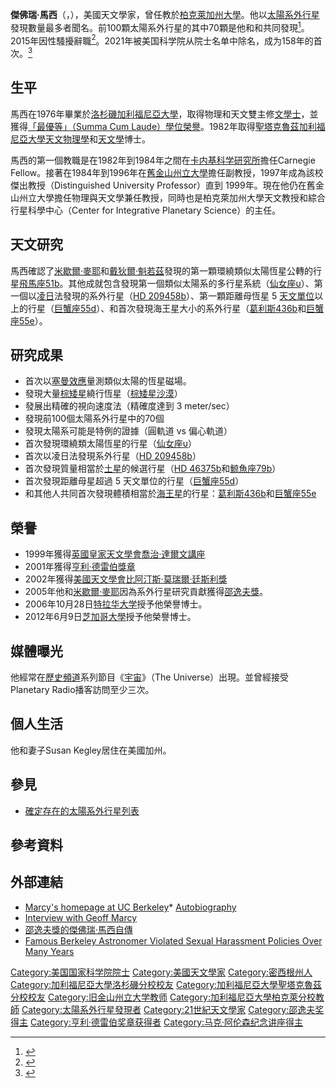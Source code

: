 {{Infobox scientist
|image = Geoffrey Marcy.jpg
|image_size = 250px
| alt = 
| name = 傑佛瑞·馬西<br />Geoffrey Marcy
| birth_date = 	{{Birth date and age|1954|9|29}}
|birth_place        = {{USA}}[[密西根州|密西根州]]{{link-en|聖克萊爾岸|St. Clair Shores, Michigan}}
| residence         = 
| citizenship       =
| nationality = {{USA}}
| field = [[天文學|天文學]]、[[天文物理學|天文物理學]]
| alma_mater = [[洛杉磯加利福尼亞大學|洛杉磯加利福尼亞大學]] ([[學士|學士]])<br />[[聖塔克魯茲加利福尼亞大學|聖塔克魯茲加利福尼亞大學]] ([[博士|博士]])
| work_institution = [[卡內基科學研究院|卡內基科學研究院]]<br />[[舊金山州立大學|舊金山州立大學]]<br />[[柏克萊加州大學|柏克萊加州大學]]
| known_for = 發現大量太陽系外行星
| prizes = [[邵逸夫獎|邵逸夫獎]] (2005)
| doctoral_advisor  = [[史蒂文·沃格特|史蒂文·沃格特]] <ref>{{cite web|url= http://news.ucsc.edu/2007/09/1537.html|title= Major gift supports crucial piece of Automated Planet Finder|author= Tim Stephens|date= September 4, 2007|publisher= [[聖塔克魯茲加利福尼亞大學|University of California, Santa Cruz]]|accessdate= 6 October 2010|archive-date= 2020-10-18|archive-url= https://web.archive.org/web/20201018204606/https://news.ucsc.edu/2007/09/1537.html|dead-url= no}}</ref>
| academic_advisors = 
| doctoral_students = 
| notable_students  = 
| influences        = 
| influenced        = 
| signature         = <!--(filename only)-->
| signature_alt     = 
| footnotes         = 
}}

'''傑佛瑞·馬西'''（{{lang-en|'''Geoffrey W. Marcy'''}}，{{bd|1954年|9月29日|}}），美國天文學家，曾任教於[[柏克萊加州大學|柏克萊加州大學]]。他以[[太陽系外行星|太陽系外行星]]發現數量最多者聞名。前100顆太陽系外行星的其中70顆是他和{{link-en|保羅·巴特勒|R. Paul Butler}}和{{link-en|黛布拉·費希爾|Debra Fischer}}共同發現<ref name="TIME">{{cite news|url=http://www.time.com/time/health/article/0,8599,1947868,00.html|title=Super-Earth: Astronomers Find a Watery New Planet|last=Lemonick|first=Michael|date=Dec 16, 2009|publisher=Time Magazine|accessdate=17 December 2009|archive-date=2013-08-26|archive-url=https://web.archive.org/web/20130826143752/http://www.time.com/time/health/article/0,8599,1947868,00.html|dead-url=no}}</ref>。2015年因性騷擾辭職<ref name="NYT-20151014">{{cite news |last=Overbye |first=Dennis |authorlink=丹尼斯·奧弗拜 |title=Geoffrey Marcy to Resign From Berkeley Astronomy Department |url=http://www.nytimes.com/2015/10/15/science/geoffrey-marcy-to-resign-from-berkeley-astronomy-department.html |date=October 14, 2015 |work=[[New_York_Times|New York Times]] |accessdate=October 15, 2015 |archive-date=2020-11-08 |archive-url=https://web.archive.org/web/20201108130212/http://www.nytimes.com/2015/10/15/science/geoffrey-marcy-to-resign-from-berkeley-astronomy-department.html |dead-url=no }}</ref>。2021年被美国科学院从院士名单中除名，成为158年的首次。<ref>{{cite news |title=Elite US science academy expels astronomer Geoff Marcy following harassment complaints |url=https://www.nature.com/articles/d41586-021-01461-6?utm_source=Wechat&utm_medium=socials&utm_campaign=d41586-021-01461-6 |accessdate=2021-06-21}}</ref>

== 生平 ==
馬西在1976年畢業於[[洛杉磯加利福尼亞大學|洛杉磯加利福尼亞大學]]，取得物理和天文雙主修[[文學士|文學士]]，並獲得[[拉丁文學位榮譽|「最優等」（Summa Cum Laude）學位榮譽]]。1982年取得[[聖塔克魯茲加利福尼亞大學|聖塔克魯茲加利福尼亞大學]][[天文物理學|天文物理學]]和[[天文學|天文學]]博士。 

馬西的第一個教職是在1982年到1984年之間在[[卡内基科学研究所|卡内基科学研究所]]擔任Carnegie Fellow。接著在1984年到1996年在[[舊金山州立大學|舊金山州立大學]]擔任副教授，1997年成為該校傑出教授（Distinguished University Professor）直到 1999年。現在他仍在舊金山州立大學擔任物理與天文學兼任教授，同時也是柏克萊加州大學天文教授和綜合行星科學中心（Center for Integrative Planetary Science）的主任。

== 天文研究 ==
馬西確認了[[米歇爾·麥耶|米歇爾·麥耶]]和[[戴狄爾·魁若茲|戴狄爾·魁若茲]]發現的第一顆環繞類似太陽恆星公轉的行星[[飛馬座51b|飛馬座51b]]。其他成就包含發現第一個類似太陽系的多行星系統（[[仙女座υ|仙女座υ]]）、第一個以[[凌日|凌日]]法發現的系外行星（[[HD_209458b|HD 209458b]]）、第一顆距離母恆星 5 [[天文單位|天文單位]]以上的行星（[[巨蟹座55d|巨蟹座55d]]）、和首次發現海王星大小的系外行星（[[葛利斯436b|葛利斯436b]]和[[巨蟹座55e|巨蟹座55e]]）。

== 研究成果 ==
*首次以[[塞曼效應|塞曼效應]]量測類似太陽的恆星磁場。
*發現大量[[棕矮星|棕矮星]]繞行恆星（[[棕矮星沙漠|棕矮星沙漠]]） 
*發展出精確的視向速度法（精確度達到 3 meter/sec）
*發現前100個太陽系外行星中的70個
*發現太陽系可能是特例的證據（圓軌道 vs 偏心軌道）
*首次發現環繞類太陽恆星的行星（[[仙女座υ|仙女座υ]]）
*首次以凌日法發現系外行星（[[HD_209458b|HD 209458b]]）
*首次發現質量相當於[[土星|土星]]的候選行星（[[HD_46375b|HD 46375b]]和[[鯨魚座79b|鯨魚座79b]]）
*首次發現距離母星超過 5 天文單位的行星（[[巨蟹座55d|巨蟹座55d]]）
*和其他人共同首次發現體積相當於[[海王星|海王星]]的行星：[[葛利斯436b|葛利斯436b]]和[[巨蟹座55e|巨蟹座55e]]

== 榮譽 ==
*1999年獲得[[英國皇家天文學會|英國皇家天文學會]][[喬治·達爾文講座|喬治·達爾文講座]]
*2001年獲得[[亨利·德雷伯獎章|亨利·德雷伯獎章]]
*2002年獲得[[美國天文學會|美國天文學會]][[比阿汀斯·莫瑞爾·廷斯利獎|比阿汀斯·莫瑞爾·廷斯利獎]]
*2005年他和[[米歇爾·麥耶|米歇爾·麥耶]]因為系外行星研究貢獻獲得[[邵逸夫獎|邵逸夫獎]]。
*2006年10月28日[[特拉华大学|特拉华大学]]授予他榮譽博士。
*2012年6月9日[[芝加哥大學|芝加哥大學]]授予他榮譽博士。

==媒體曝光==
他經常在[[歷史頻道|歷史頻道]]系列節目《[[宇宙_(紀錄片)|宇宙]]》（The Universe）出現。並曾經接受Planetary Radio播客訪問至少三次。

== 個人生活 ==
他和妻子Susan Kegley居住在美國加州。

== 參見 ==
* [[確定存在的太陽系外行星列表|確定存在的太陽系外行星列表]]

== 參考資料 ==
{{Reflist}}

== 外部連結 ==
* [https://web.archive.org/web/20130406051206/http://astro.berkeley.edu/~gmarcy/ Marcy's homepage at UC Berkeley]* [http://astro.berkeley.edu/~gmarcy/Autobiography_marcy.pdf Autobiography]{{Wayback|url=http://astro.berkeley.edu/~gmarcy/ |date=20110927003914 }}
* [http://www.extrasolar-planets.com/exoplanets/interview_geoff_marcy.html Interview with Geoff Marcy] {{Wayback|url=http://www.extrasolar-planets.com/exoplanets/interview_geoff_marcy.html |date=20171216133516 }}
* [https://web.archive.org/web/20160304092544/http://www.shawprize.org/big5/shaw.php?tmp=3&twoid=52&threeid=64&fourid=112&fiveid=26 邵逸夫獎的傑佛瑞·馬西自傳]
* [http://www.buzzfeed.com/azeenghorayshi/famous-astronomer-allegedly-sexually-harassed-students Famous Berkeley Astronomer Violated Sexual Harassment Policies Over Many Years] {{Wayback|url=http://www.buzzfeed.com/azeenghorayshi/famous-astronomer-allegedly-sexually-harassed-students |date=20180613223228 }}

{{Shaw Prize}}
{{亨利·德雷伯奖章获得者}}
{{马克·阿伦森纪念讲座得主}}

<!-- Translations -->
{{Authority control}}
{{DEFAULTSORT:Marcy, Geoffrey}}
[[Category:美国国家科学院院士|Category:美国国家科学院院士]]
[[Category:美國天文學家|Category:美國天文學家]]
[[Category:密西根州人|Category:密西根州人]]
[[Category:加利福尼亞大學洛杉磯分校校友|Category:加利福尼亞大學洛杉磯分校校友]]
[[Category:加利福尼亞大學聖塔克魯茲分校校友|Category:加利福尼亞大學聖塔克魯茲分校校友]]
[[Category:旧金山州立大学教师|Category:旧金山州立大学教师]]
[[Category:加利福尼亞大學柏克萊分校教師|Category:加利福尼亞大學柏克萊分校教師]]
[[Category:太陽系外行星發現者|Category:太陽系外行星發現者]]
[[Category:21世紀天文學家|Category:21世紀天文學家]]
[[Category:邵逸夫奖得主|Category:邵逸夫奖得主]]
[[Category:亨利·德雷伯奖章获得者|Category:亨利·德雷伯奖章获得者]]
[[Category:马克·阿伦森纪念讲座得主|Category:马克·阿伦森纪念讲座得主]]